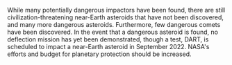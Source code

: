 While many potentially dangerous impactors have been found, there are still civilization-threatening near-Earth asteroids that have not been discovered, and many more dangerous asteroids. Furthermore, few dangerous comets have been discovered. In the event that a dangerous asteroid is found, no deflection mission has yet been demonstrated, though a test, DART, is scheduled to impact a near-Earth asteroid in September 2022. NASA's efforts and budget for planetary protection should be increased.